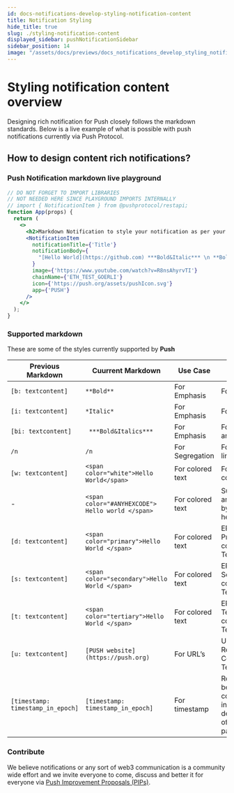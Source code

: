 ```yaml
---
id: docs-notifications-develop-styling-notification-content
title: Notification Styling
hide_title: true
slug: ./styling-notification-content
displayed_sidebar: pushNotificationSidebar
sidebar_position: 14
image: "/assets/docs/previews/docs_notifications_develop_styling_notification_content--notification_styling.png"
---
```


# Styling notification content overview

Designing rich notification for Push closely follows the markdown standards. Below is a live example of what is possible with push notifications currently via Push Protocol.

<head>
  <title>
    {`Styling Notification Content | Push Notifications | Push Documentation`}
  </title>
</head>

## How to design content rich notifications?

### Push Notification markdown live playground

```jsx live
// DO NOT FORGET TO IMPORT LIBRARIES
// NOT NEEDED HERE SINCE PLAYGROUND IMPORTS INTERNALLY
// import { NotificationItem } from @pushprotocol/restapi;
function App(props) {
  return (
    <>
      <h2>Markdown Notification to style your notification as per your need</h2>
      <NotificationItem
        notificationTitle={'Title'}
        notificationBody={
          "[Hello World](https://github.com) ***Bold&Italic*** \n **Bold** \n *Italic* \n <span color='green'>green text</span> \n [PUSH website](https://push.org) \n [timestamp: 1699347011]"
        }
        image={'https://www.youtube.com/watch?v=R8nsAhyrvTI'}
        chainName={'ETH_TEST_GOERLI'}
        icon={'https://push.org/assets/pushIcon.svg'}
        app={'PUSH'}
      />
    </>
  );
}
```

### Supported markdown

These are some of the styles currently supported by **Push**

| Previous Markdown                 | Cuurrent Markdown                                | Use Case         | Styling effects                                             |
| --------------------------------- | ------------------------------------------------ | ---------------- | ----------------------------------------------------------- |
| `[b: textcontent]`                | `**Bold**`                                       | For Emphasis     | For Bold                                                    |
| `[i: textcontent]`                | `*Italic*`                                       | For Emphasis     | For Italics                                                 |
| `[bi: textcontent]`               | ` ***Bold&Italics***`                            | For Emphasis     | For Bold and Italics                                        |
| `/n`                              | `/n`                                             | For Segregation  | For new line                                                |
| `[w: textcontent]`                | `<span color="white">Hello World</span>`         | For colored text | For white color                                             |
| -                                 | `<span color="#ANYHEXCODE"> Hello world </span>` | For colored text | Supports any color by hexcode                               |
| `[d: textcontent]`                | `<span color="primary">Hello World </span>`      | For colored text | EPNS Primary colored Text                                   |
| `[s: textcontent]`                | `<span color="secondary">Hello World </span>`    | For colored text | EPNS Secondary colored Text                                 |
| `[t: textcontent]`                | `<span color="tertiary">Hello World </span>`     | For colored text | EPNS Tetiary colored Text                                   |
| `[u: textcontent]`                | `[PUSH website](https://push.org)`               | For URL’s        | Underlined, Red Colored Text                                |
| `[timestamp: timestamp_in_epoch]` | `[timestamp: timestamp_in_epoch]`                | For timestamp    | Required to be last component in description of the payload |

### Contribute

We believe notifications or any sort of web3 communication is a community wide effort and we invite everyone to come, discuss and better it for everyone via [Push Improvement Proposals (PIPs)](https://github.com/push-protocol/PIPs 'Learn more about Push Improvement Proposals (PIPs)').
